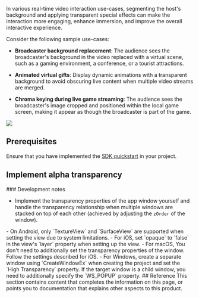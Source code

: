 
In various real-time video interaction use-cases, segmenting the host's background and applying transparent special effects can make the interaction more engaging, enhance immersion, and improve the overall interactive experience.

<PlatformWrapper platform="android, ios, macos, windows, unity, react-native">
Consider the following sample use-cases:

* **Broadcaster background replacement**: The audience sees the broadcaster's background in the video replaced with a virtual scene, such as a gaming environment, a conference, or a tourist attractions.

* **Animated virtual gifts**: Display dynamic animations with a transparent background to avoid obscuring live content when multiple video streams are merged.

* **Chroma keying during live game streaming**: The audience sees the broadcaster's image cropped and positioned within the local game screen, making it appear as though the broadcaster is part of the game.

![](https://agora-doc.s3.us-east-1.amazonaws.com/images/video-sdk/alpha-transparency-demo.png)


## Prerequisites
Ensure that you have implemented the [SDK quickstart](../get-started/get-started-sdk) in your project.

## Implement alpha transparency

<Implementation />

<PlatformWrapper notAllowed="react-native, unity">
### Development notes

- Implement the transparency properties of the app window yourself and handle the transparency relationship when multiple windows are stacked on top of each other (achieved by adjusting the `zOrder` of the window). 
</PlatformWrapper>
<PlatformWrapper platform="android">
- On Android, only `TextureView` and `SurfaceView` are supported when setting the view due to system limitations.
</PlatformWrapper>
<PlatformWrapper platform="ios, macos">
- For iOS, set `opaque` to `false` in the view's `layer` property when setting up the view.
- For macOS, You don't need to additionally set the transparency properties of the window. Follow the settings described for iOS.
</PlatformWrapper>
<PlatformWrapper platform="windows">
- For Windows, create a separate window using `CreateWindowEx` when creating the project and set the `High Transparency` property. If the target window is a child window, you need to additionally specify the `WS_POPUP` property.
</PlatformWrapper>

<PlatformWrapper platform="android">
## Reference
This section contains content that completes the information on this page, or points you to documentation that explains other aspects to this product.

<Reference />
</PlatformWrapper>
</PlatformWrapper>

<PlatformWrapper notAllowed="android, ios, macos, windows, unity, react-native">
<NotAvailable />
</PlatformWrapper>